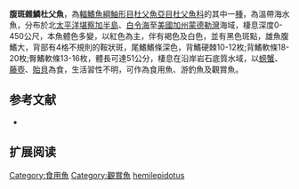 {{Speciesbox
| name = 腹斑雜鱗杜父魚
| image = Hemilepidotus hemilepidotus.jpg
| image_width = 250px
| status = NE
| status_system = IUCN3.1
| genus = Hemilepidotus
| species = hemilepidotus
| authority = [[Tilesius|Tilesius]], 1811
| synonyms = 
}}
'''腹斑雜鱗杜父魚'''，為[[輻鰭魚綱|輻鰭魚綱]][[鮋形目|鮋形目]][[杜父魚亞目|杜父魚亞目]][[杜父魚科|杜父魚科]]的其中一[[種|種]]，為溫帶海水魚，分布於北[[太平洋|太平洋]][[堪察加半島|堪察加半島]]、[[白令海|白令海]]至[[美國|美國]][[加州|加州]][[蒙德勒灣|蒙德勒灣]]海域，棲息深度0-450公尺，本魚體色多變，以紅色為主，伴有褐色及白色，並有黑色斑點，雄魚腹鰭大，背部有4格不規則的鞍狀斑，尾鰭鰭條深色，背鰭硬棘10-12枚;背鰭軟條18-20枚;臀鰭軟條13-16枚，體長可達51公分，棲息在沿岸岩石底質水域，以[[螃蟹|螃蟹]]、[[藤壺|藤壺]]、[[貽貝|貽貝]]為食，生活習性不明，可作為食用魚、游釣魚及觀賞魚。

==参考文献==
*{{FishBase_species|genus=Hemilepidotus|species=hemilepidotus|year=2014|month=5}}

== 扩展阅读 ==
{{refbegin}}
{{wikispecies-inline|Hemilepidotus hemilepidotus|腹斑雜鱗杜父魚}}
{{refend}}
{{Taxonbar|from=Q3753243}}

[[Category:食用魚|Category:食用魚]]
[[Category:觀賞魚|Category:觀賞魚]]
[[Category:雜鱗杜父魚屬|hemilepidotus]]


{{鮋形目小作品}}